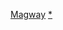 {{Navbox
|name  = 馬圭省行政區劃
|title = [[馬圭省]]
|state    = {{{state|autocollapse}}}
| listclass = hlist
|image = [[Image:Flag of Magway Division.svg|80px]]<br>[[Image:Burma Magway locator map.png|80px]]
|above = '''首府'''：[[馬圭 (緬甸)|馬圭]]
| group1= [[馬圭縣 (緬甸)|馬圭縣]]
|list1 =
* [[馬圭鎮]]
* [[仁安羌鎮]]
* [[稍埠鎮]]
* [[東敦枝鎮]]
* [[謬迪鎮]]
* [[納茂鎮]]
|group2= [[敏巫縣]]

|list2 =
* [[敏巫鎮]]
* [[崩漂鎮]]
* [[額貝鎮]]
* [[沙林鎮]]
* [[西都岱耶鎮]]
|group3= [[木各具縣]]
|list3 =
* [[棉因鎮]]
* [[木各具鎮]]
* [[包鎮]]
* [[瑟普鎮]]
* [[耶瑟久鎮]]
|group4= [[德耶謬縣]]
|list4 =
* [[昂蘭鎮]]
* [[卡馬鎮]]
* [[敏東鎮]]
* [[敏拉鎮]]
* [[新榜衛鎮]]
* [[德耶謬鎮]]
|group5= [[甘高縣]]
|list5 =
* [[甘高鎮]]
* [[提林鎮]]
* [[索鎮]]
|group6= 主要城市
|list6 =
* [[馬圭 (緬甸)|馬圭]]
* [[仁安羌]]
* [[稍埠]]
* [[東敦枝]]
* [[謬迪]]
* [[納茂]]
* [[敏巫]]
* [[薩古]]
* [[崩漂]]
* [[額貝]]
* [[沙林 (緬甸)|沙林]]
* [[西都岱耶]]
* [[德耶謬]]
* [[敏拉]]
* [[敏東 (緬甸)|敏東]]
* [[卡馬]]
* [[Aunglan]]
* [[新榜衛]]
* [[木各具]]
* [[耶瑟久]]
* [[棉因]]
* [[包 (緬甸)|包]]
* [[瑟普]]
* [[甘高]]
* [[提林]]
* [[索 (緬甸)|索]]
}}<noinclude>
{{collapsible option}}
[[Category:緬甸行政區劃模板|Magway]]
[[Category:馬圭省行政區劃‎|*]]
</noinclude>